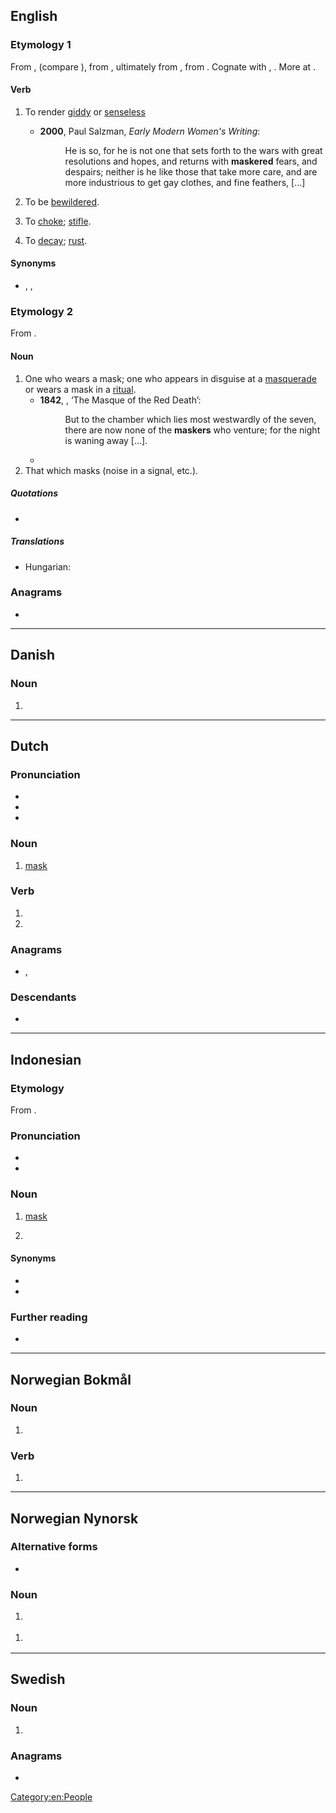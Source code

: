==English==

===Etymology 1===
From {{etyl|enm|en}} {{m|enm|*maskeren}}, {{m|enm|malskren||to bewilder}} (compare {{cog|enm|bimalscren||to bewitch}}), from {{etyl|ang|en}} {{m|ang|*malscrian}} {{gloss|attested in derivative {{m|ang|malscrung||enchantment, charm}}}}, ultimately from {{etyl|gem-pro|en}} {{m|gem-pro|*malskaz||haughty}}, from {{etyl|ine-pro|en}} {{m|ine-pro|*(s)mel-||to beat, crush, grind}}. Cognate with {{cog|dum|malsch||headstrong, zealous}}, {{cog|got|𐌼𐌰𐌻𐍃𐌺𐍃||foolish}}. More at {{l|en|mask}}.

====Verb====
{{en-verb}}

# {{lb|en|transitive|now|chiefly|dialectal}} To render [[giddy]] or [[senseless]]
#: {{rfquotek|en|Holland}}
#* '''2000''', Paul Salzman, ''Early Modern Women's Writing'':
#*: He is so, for he is not one that sets forth to the wars with great resolutions and hopes, and returns with '''maskered''' fears, and despairs; neither is he like those that take more care, and are more industrious to get gay clothes, and fine feathers, [...]
# {{lb|en|intransitive|now|chiefly|dialectal}} To be [[bewildered]].
# {{lb|en|transitive|now|chiefly|dialectal}} To [[choke]]; [[stifle]].
# {{lb|en|transitive|now|chiefly|dialectal}} To [[decay]]; [[rust]].

====Synonyms====
* {{sense|render giddy}} {{l|en|confuse}}, {{l|en|bewilder}}, {{l|en|stupefy}}

===Etymology 2===
From {{suffix|en|mask|er}}.

====Noun====
{{en-noun}}

# One who wears a mask; one who appears in disguise at a [[masquerade]] or wears a mask in a [[ritual]].
#* '''1842''', {{w|Edgar Allan Poe}}, ‘The Masque of the Red Death’:
#*: But to the chamber which lies most westwardly of the seven, there are now none of the '''maskers''' who venture; for the night is waning away […].
#* {{quote-book|en|year=2012 |title=Gender and Power in Sierra Leone: Women Chiefs of the Last Two Centuries |author=L. Day  |page= |ISBN=0230337929 |passage=Like the men's society, the corporate consciousness of women and their respected place in the political body is represented by a masked spirit. This sowei ('''masker'''), like all the officials of the society, represents the corporate body of women and retains the authority to levy fines and punish women and men or the community as a whole. The ndoli Jowei (dancing sowei) is a '''masker''' whose figure is completely covered with black raffia, topped by the sowei mask. }}
# That which masks (noise in a signal, etc.).

=====Quotations=====
* {{seeCites|en}}

=====Translations=====
{{trans-top|one who wears a mask}}
* Hungarian: {{t+|hu|álarcos}}
{{trans-mid}}
{{trans-bottom}}

===Anagrams===
* {{anagrams|en|a=aekmrs|Makers|kermas|makers|markes}}

[[Category:en:People]]

----

==Danish==

===Noun===
{{head|da|noun form|g=c}}

# {{indefinite plural of|da|maske}}

----

==Dutch==

===Pronunciation===
* {{IPA|nl|/ˈmɑs.kər/}}
* {{audio|nl|Nl-masker.ogg|Audio}}
* {{hyphenation|nl|mas|ker}}

===Noun===
{{nl-noun|n|-s|maskertje}}

# [[mask]]

===Verb===
{{head|nl|verb form}}

# {{nl-verb form of|p=1|n=sg|t=pres|m=ind|maskeren}}
# {{nl-verb form of|m=imp|maskeren}}

===Anagrams===
* {{l|nl|kamers}}, {{l|nl|makers}}

===Descendants===
* {{desc|id|masker|bor=1}}

----

==Indonesian==

===Etymology===
From {{bor|id|nl|masker}}.

===Pronunciation===
* {{IPA|id|/maskər/|}}
* {{hyphenation|id|mas|kêr}}

===Noun===
{{id-noun|head=maskêr}}
# {{lb|id|medicine}} [[mask]]
# {{short for|id|masker wajah}}

====Synonyms====
* {{l|id|topeng}}
* {{l|id|kedok}}

===Further reading===
* {{R:KBBI Daring}}

----

==Norwegian Bokmål==

===Noun===
{{head|nb|noun form|g=m|g2=f}}

# {{inflection of|nb|maske||indefinite|p}}

===Verb===
{{head|nb|verb form}}

# {{imperative of|nb|maskere}}

----

==Norwegian Nynorsk==

===Alternative forms===
* {{l|nn|maskar|g=m|g2=f}}

===Noun===
{{head|nn|noun form|g=f}}

# {{inflection of|nn|maske||indefinite|p}} {{qualifier|Etymology 1}}

{{head|nn|noun form|g=m|g2=f}}

# {{inflection of|nn|maske||indefinite|f|p}} {{qualifier|Etymology 2}}

----

==Swedish==

===Noun===
{{head|sv|noun form}}

# {{sv-noun-form-indef-pl|mask}}

===Anagrams===
* {{anagrams|sv|a=aekmrs|smaker}}